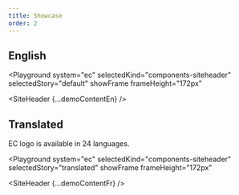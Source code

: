 ```yaml
---
title: Showcase
order: 2
---
```




## English

<Playground
  system="ec"
  selectedKind="components-siteheader"
  selectedStory="default"
  showFrame
  frameHeight="172px"
>
  <SiteHeader {...demoContentEn} />
</Playground>

## Translated

EC logo is available in 24 languages.

<Playground
  system="ec"
  selectedKind="components-siteheader"
  selectedStory="translated"
  showFrame
  frameHeight="172px"
>
  <SiteHeader {...demoContentFr} />
</Playground>

